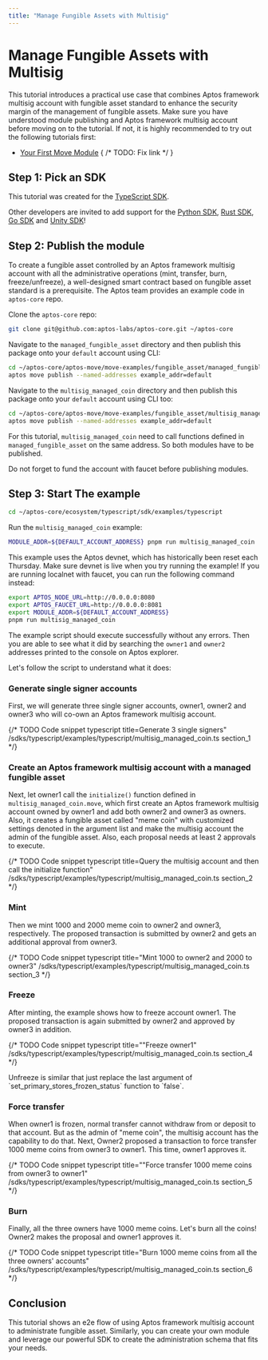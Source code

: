 ```yaml
---
title: "Manage Fungible Assets with Multisig"
---
```



# Manage Fungible Assets with Multisig

This tutorial introduces a practical use case that combines Aptos framework
multisig account with fungible asset standard to enhance the security margin of
the management of fungible assets. Make sure you have understood module
publishing and Aptos framework multisig account before moving on to the
tutorial. If not, it is highly recommended to try out the following tutorials
first:

- [Your First Move Module](../tutorials/first-move-module.md) { /* TODO: Fix link */ }

## Step 1: Pick an SDK

This tutorial was created for the [TypeScript SDK](../sdks/ts-sdk.mdx).

Other developers are invited to add support for
the [Python SDK](../sdks/python-sdk.mdx), [Rust SDK](../sdks/rust-sdk.mdx),
[Go SDK](../sdks/go-sdk.mdx) and [Unity SDK](../sdks/unity-sdk.mdx)!

## Step 2: Publish the module

To create a fungible asset controlled by an Aptos framework multisig account
with all the administrative operations (mint, transfer, burn, freeze/unfreeze),
a well-designed smart contract based on fungible asset standard is a
prerequisite. The Aptos team provides an example code in `aptos-core` repo.

Clone the `aptos-core` repo:

```bash filename="Terminal"
git clone git@github.com:aptos-labs/aptos-core.git ~/aptos-core
```

Navigate to the `managed_fungible_asset` directory and then publish this package
onto your `default` account using CLI:

```bash filename="Terminal"
cd ~/aptos-core/aptos-move/move-examples/fungible_asset/managed_fungible_asset
aptos move publish --named-addresses example_addr=default
```

Navigate to the `multisig_managed_coin` directory and then publish this package
onto your `default` account using CLI too:

```bash filename="Terminal"
cd ~/aptos-core/aptos-move/move-examples/fungible_asset/multisig_managed_coin
aptos move publish --named-addresses example_addr=default
```

For this tutorial, `multisig_managed_coin` need to call functions defined
in `managed_fungible_asset` on the same address. So both modules have to be
published.

<Callout type="info">
  Do not forget to fund the account with faucet before publishing modules.
</Callout>

## Step 3: Start The example

```bash filename="Terminal"
cd ~/aptos-core/ecosystem/typescript/sdk/examples/typescript
```

Run the `multisig_managed_coin` example:

```bash filename="Terminal"
MODULE_ADDR=${DEFAULT_ACCOUNT_ADDRESS} pnpm run multisig_managed_coin
```

<Callout type="info">
  This example uses the Aptos devnet, which has historically been reset each
  Thursday.
  Make sure devnet is live when you try running the example! If you are running
  localnet with faucet, you can run the following command instead:

  ```bash filename="Terminal"
  export APTOS_NODE_URL=http://0.0.0.0:8080
  export APTOS_FAUCET_URL=http://0.0.0.0:8081
  export MODULE_ADDR=${DEFAULT_ACCOUNT_ADDRESS}
  pnpm run multisig_managed_coin
  ```

</Callout>

The example script should execute successfully without any errors. Then you are
able to see what it did by searching the `owner1` and `owner2` addresses printed
to the console on Aptos explorer.

Let's follow the script to understand what it does:

### Generate single signer accounts

First, we will generate three single signer accounts, owner1, owner2 and owner3
who will co-own an Aptos framework multisig account.

{/* TODO Code snippet
typescript title=Generate 3 single signers"
/sdks/typescript/examples/typescript/multisig_managed_coin.ts
section_1
*/}

### Create an Aptos framework multisig account with a managed fungible asset

Next, let owner1 call the `initialize()` function defined
in `multisig_managed_coin.move`, which first create an Aptos framework multisig
account owned by owner1 and add both owner2 and owner3 as owners. Also, it
creates a fungible asset called "meme coin" with customized settings denoted in
the argument list and make the multisig account the admin of the fungible asset.
Also, each proposal needs at least 2 approvals to execute.

{/* TODO Code snippet
typescript title=Query the multisig account and then call the initialize function"
/sdks/typescript/examples/typescript/multisig_managed_coin.ts
section_2
*/}

### Mint

Then we mint 1000 and 2000 meme coin to owner2 and owner3, respectively. The
proposed transaction is submitted by owner2 and gets an additional approval from
owner3.

{/* TODO Code snippet
typescript title="Mint 1000 to owner2 and 2000 to owner3"
/sdks/typescript/examples/typescript/multisig_managed_coin.ts
section_3
*/}


### Freeze

After minting, the example shows how to freeze account owner1. The proposed
transaction is again submitted by owner2 and approved by owner3 in addition.

{/* TODO Code snippet
typescript title=""Freeze owner1"
/sdks/typescript/examples/typescript/multisig_managed_coin.ts
section_4
*/}

<Callout type="info">
  Unfreeze is similar that just replace the last argument of
  `set_primary_stores_frozen_status` function to `false`.
</Callout>

### Force transfer

When owner1 is frozen, normal transfer cannot withdraw from or deposit to that
account. But as the admin of "meme coin", the multisig account has the
capability to do that.
Next, Owner2 proposed a transaction to force transfer 1000 meme coins from
owner3 to owner1. This time, owner1 approves it.

{/* TODO Code snippet
typescript title=""Force transfer 1000 meme coins from owner3 to owner1"
/sdks/typescript/examples/typescript/multisig_managed_coin.ts
section_5
*/}

### Burn

Finally, all the three owners have 1000 meme coins. Let's burn all the coins!
Owner2 makes the proposal and owner1 approves it.

{/* TODO Code snippet
typescript title="Burn 1000 meme coins from all the three owners' accounts"
/sdks/typescript/examples/typescript/multisig_managed_coin.ts
section_6
*/}

## Conclusion

This tutorial shows an e2e flow of using Aptos framework multisig account to
administrate fungible asset. Similarly, you can create your own module and
leverage our powerful SDK to create the administration schema that fits your
needs.
